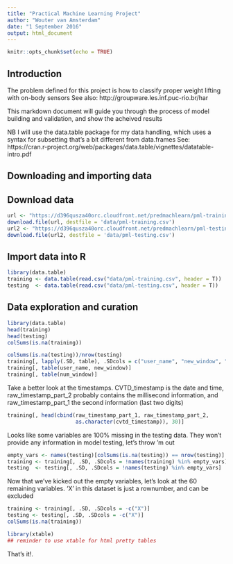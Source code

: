 ```yaml
---
title: "Practical Machine Learning Project"
author: "Wouter van Amsterdam"
date: "1 September 2016"
output: html_document
---
```


```r
knitr::opts_chunk$set(echo = TRUE)
```

## Introduction

The problem defined for this project is how to classify proper weight lifting with on-body sensors
See also: http://groupware.les.inf.puc-rio.br/har

This markdown document will guide you through the process of model building and validation, and show the acheived results

NB I will use the data.table package for my data handling, which uses a syntax for subsetting that's a bit different from data.frames
See: https://cran.r-project.org/web/packages/data.table/vignettes/datatable-intro.pdf

## Downloading and importing data

## Download data

```r
url <- "https://d396qusza40orc.cloudfront.net/predmachlearn/pml-training.csv"
download.file(url, destfile = 'data/pml-training.csv')
url2 <- "https://d396qusza40orc.cloudfront.net/predmachlearn/pml-testing.csv"
download.file(url2, destfile = 'data/pml-testing.csv')
```

## Import data into R

```r
library(data.table)
training <- data.table(read.csv("data/pml-training.csv", header = T))
testing  <- data.table(read.csv("data/pml-testing.csv", header = T))
```

## Data exploration and curation

```r
library(data.table)
head(training)
head(testing)
colSums(is.na(training))
```
```r
colSums(is.na(testing))/nrow(testing)
training[, lapply(.SD, table), .SDcols = c("user_name", "new_window", "num_window")]
training[, table(user_name, new_window)]
training[, table(num_window)]
```

Take a better look at the timestamps. CVTD_timestamp is the date and time, 
raw_timestamp_part_2 probably contains the millisecond information, and 
raw_timestamp_part_1 the second information (last two digits)
```r
training[, head(cbind(raw_timestamp_part_1, raw_timestamp_part_2, 
                      as.character(cvtd_timestamp)), 30)]

```



Looks like some variables are 100% missing in the testing data. They won't provide any information in model testing, let's throw 'm out

```r
empty_vars <- names(testing)[colSums(is.na(testing)) == nrow(testing)]
training <- training[, .SD, .SDcols = !names(training) %in% empty_vars]
testing  <- testing[, .SD, .SDcols = !names(testing) %in% empty_vars]
```


Now that we've kicked out the empty variables, let's look at the 60 remaining variables. 'X' in this dataset is just a rownumber, and can be excluded

```r
training <- training[, .SD, .SDcols = -c("X")]
testing <- testing[, .SD, .SDcols = -c("X")]
colSums(is.na(training))

library(xtable)
## reminder to use xtable for html pretty tables
```

That's it!.

